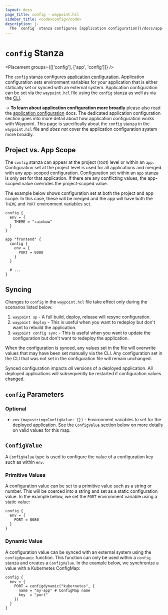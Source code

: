 ```yaml
---
layout: docs
page_title: config - waypoint.hcl
sidebar_title: <code>config</code>
description: |-
  The `config` stanza configures [application configuration](/docs/app-config). Application configuration sets environment variables for your application that is either statically set or synced with an external system.
---
```


# `config` Stanza

<Placement groups={[['config'], ['app', 'config']]} />

The `config` stanza configures [application configuration](/docs/app-config).
Application configuration sets environment variables for your application
that is either statically set or synced with an external system.
Application configuration can be set via the `waypoint.hcl` file using
the `config` stanza as well as via the [CLI](/commands/config-set).

-> **To learn about application configuration more broadly** please also read the
[application configuration](/docs/app-config) docs. The dedicated application
configuration section goes into more detail about how application configuration
works with Waypoint. This page is specifically about the `config` stanza
in the `waypoint.hcl` file and _does not_ cover the application configuration
system more broadly.

## Project vs. App Scope

The `config` stanza can appear at the project (root) level or within
an `app`. Configuration set at the project level is used for all applications
and merged with any app-scoped configuration. Configuration set within an
`app` stanza is only set for that application. If there are any conflicting
values, the app-scoped value overrides the project-scoped value.

The example below shows configuration set at both the project and app scope.
In this case, these will be merged and the app will have both the `THEME`
and `PORT` environment variables set.

```hcl
config {
  env = {
    THEME = "rainbow"
  }
}

app "frontend" {
  config {
    env = {
      PORT = 8080
    }
  }

  # ...
}
```

## Syncing

Changes to `config` in the `waypoint.hcl` file take effect only during
the scenarios listed below:

1. `waypoint up` - A full build, deploy, release will resync configuration.
1. `waypoint deploy` - This is useful when you want to redeploy but don't
   want to rebuild the application.
1. `waypoint config sync` - This is useful when you want to update the
   configuration but don't want to redeploy the application.

When the configuration is synced, any values set in the file will overwrite
values that may have been set manually via the CLI. Any configuration set in the CLI
that was not set in the configuration file will remain unchanged.

Synced configuration impacts _all_ versions of a deployed application. All
deployed applications will subsequently be restarted if configuration values
changed.

## `config` Parameters

### Optional

- `env` `(map<string>ConfigValue: {})` - Environment variables to set
  for the deployed application. See the `ConfigValue` section below on more
  details on valid values for this map.

## `ConfigValue`

A `ConfigValue` type is used to configure the value of a configuration key
such as within `env`.

### Primitive Values

A configuration value can be set to a primitive value such as a string
or number. This will be coerced into a string and set as a static configuration
value. In the example below, we set the `PORT` environment variable using
a static value:

```hcl
config {
  env = {
    PORT = 8080
  }
}
```

### Dynamic Value

A configuration value can be synced with an external system using the
`configdynamic` function. This function can only be used within a `config`
stanza and creates a `ConfigValue`. In the example below, we synchronize
a value with a Kubernetes ConfigMap:

```hcl
config {
  env = {
    PORT = configdynamic("kubernetes", {
      name = "my-app" # ConfigMap name
      key  = "port"
    })
  }
}
```
